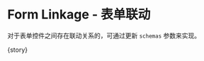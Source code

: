 
<Meta
  title="FluentForm/Advanced"
  component={meta.component}
  decorators={meta.decorators}
  argTypes={meta.argTypes}
  parameters={meta.parameters} />

# Form Linkage - 表单联动

对于表单控件之间存在联动关系的，可通过更新 `schemas` 参数来实现。

<Canvas withToolbar mdxSource={source}>
  <Story name="Form Linkage">{story}</Story>
</Canvas>
